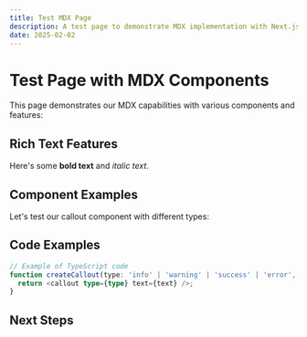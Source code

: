 ```yaml
---
title: Test MDX Page
description: A test page to demonstrate MDX implementation with Next.js
date: 2025-02-02
---
```


# Test Page with MDX Components

This page demonstrates our MDX capabilities with various components and features:

<callout type="info" text="This page showcases different callout types and MDX features!" />

## Rich Text Features

Here's some **bold text** and *italic text*.

## Component Examples

Let's test our callout component with different types:

<callout type="warning" text="Be careful when editing content directly!" />

<callout type="success" text="The MDX configuration is working properly!" />

<callout type="error" text="This demonstrates an error callout style" />

## Code Examples

```typescript
// Example of TypeScript code
function createCallout(type: 'info' | 'warning' | 'success' | 'error', text: string) {
  return <callout type={type} text={text} />;
}
```

## Next Steps

<callout type="info" text="Edit this page directly to update the content." />
